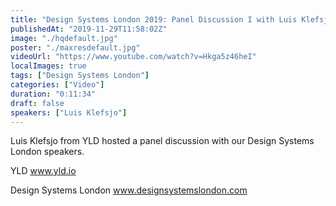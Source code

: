 ```yaml
---
title: "Design Systems London 2019: Panel Discussion I with Luis Klefsjo"
publishedAt: "2019-11-29T11:58:02Z"
image: "./hqdefault.jpg"
poster: "./maxresdefault.jpg"
videoUrl: "https://www.youtube.com/watch?v=Hkga5z46heI"
localImages: true
tags: ["Design Systems London"]
categories: ["Video"]
duration: "0:11:34"
draft: false
speakers: ["Luis Klefsjo"]
---
```


Luis Klefsjo from YLD hosted a panel discussion with our Design Systems London speakers.

YLD
www.yld.io

Design Systems London
www.designsystemslondon.com
